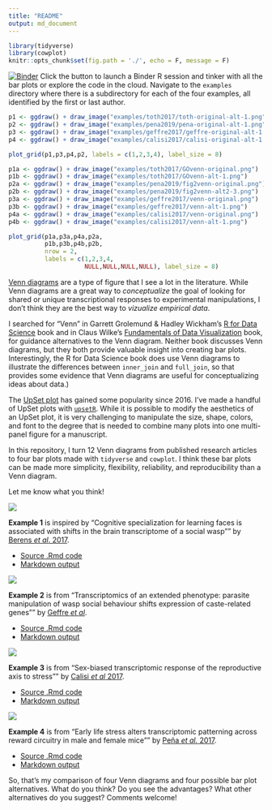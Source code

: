 ```yaml
---
title: "README"
output: md_document
---
```


```r
library(tidyverse)
library(cowplot)
knitr::opts_chunk$set(fig.path = './', echo = F, message = F)
```

[![Binder](http://mybinder.org/badge.svg)](http://beta.mybinder.org/v2/gh/raynamharris/vennbar/master?urlpath=rstudio)
Click the button to launch a Binder R session and tinker with all the bar plots or explore the code in the cloud. Navigate to the `examples` directory where there is a subdirectory for each of the four examples, all identified by the first or last author.

```r
p1 <- ggdraw() + draw_image("examples/toth2017/toth-original-alt-1.png")
p2 <- ggdraw() + draw_image("examples/pena2019/pena-original-alt-1.png")
p3 <- ggdraw() + draw_image("examples/geffre2017/geffre-original-alt-1.png")
p4 <- ggdraw() + draw_image("examples/calisi2017/calisi-original-alt-1.png")

plot_grid(p1,p3,p4,p2, labels = c(1,2,3,4), label_size = 8)
```

```r
p1a <- ggdraw() + draw_image("examples/toth2017/GOvenn-original.png")
p1b <- ggdraw() + draw_image("examples/toth2017/GOvenn-alt-1.png") 
p2a <- ggdraw() + draw_image("examples/pena2019/fig2venn-original.png")
p2b <- ggdraw() + draw_image("examples/pena2019/fig2venn-alt2-3.png") 
p3a <- ggdraw() + draw_image("examples/geffre2017/venn-original.png")
p3b <- ggdraw() + draw_image("examples/geffre2017/venn-alt-1.png")
p4a <- ggdraw() + draw_image("examples/calisi2017/venn-original.png")
p4b <- ggdraw() + draw_image("examples/calisi2017/venn-alt-1.png")

plot_grid(p1a,p3a,p4a,p2a,
          p1b,p3b,p4b,p2b,
          nrow = 2,
          labels = c(1,2,3,4,
                     NULL,NULL,NULL,NULL), label_size = 8)
```

[Venn diagrams](https://en.wikipedia.org/wiki/Venn_diagram) are a type of figure that I see a lot in the literature. While Venn diagrams are a great way to _conceptualize_ the goal of looking for shared or unique transcriptional responses to experimental manipulations, I don't think they are the best way to _vizualize empirical data_. 

I searched for “Venn” in Garrett Grolemund & Hadley Wickham’s [R for
Data Science](https://r4ds.had.co.nz/) book and in Claus Wilke’s
[Fundamentals of Data Visualization](https://serialmentor.com/dataviz/)
book, for guidance alternatives to the Venn diagram. Neither book
discusses Venn diagrams, but they both provide valuable insight into
creating bar plots. Interestingly, the R for Data Science book does use
Venn diagrams to illustrate the differences between `inner_join` and
`full_join`, so that provides some evidence that Venn diagrams are
useful for conceptualizing ideas about data.)

The [UpSet plot](https://www.ncbi.nlm.nih.gov/pmc/articles/PMC4720993/)
has gained some popularity since 2016. I’ve made a handful of UpSet
plots with [`upsetR`](https://github.com/hms-dbmi/UpSetR). While it is
possible to modify the aesthetics of an UpSet plot, it is very
challenging to manipulate the size, shape, colors, and font to the
degree that is needed to combine many plots into one multi-panel figure
for a manuscript.

In this repository, I turn 12 Venn diagrams from published research articles to four bar plots made with `tidyverse` and `cowplot`. I think these bar plots can be made more simplicity, flexibility, reliability, and reproducibility than a Venn diagram. 

Let me know what you think!


![](./examples/toth2017/toth-original-alt-1.png)


**Example 1** is inspired by "Cognitive specialization for learning faces is associated with shifts in the brain transcriptome of a social wasp"" by [Berens _et al_. 2017](http://jeb.biologists.org/content/220/12/2149). 

* [Source .Rmd code](./examples/toth2017/toth-venn.Rmd)
* [Markdown output](./examples/toth2017/toth-venn.md)

![](./examples/geffre2017/geffre-original-alt-1.png)

**Example 2** is from "Transcriptomics of an extended phenotype: parasite manipulation of wasp social behaviour shifts expression of caste-related genes"" by [Geffre _et al_](https://royalsocietypublishing.org/doi/full/10.1098/rspb.2017.0029?url_ver=Z39.88-2003&rfr_id=ori:rid:crossref.org&rfr_dat=cr_pub%3dpubmed). 

* [Source .Rmd code](./examples/geffre2017/geffre-venn.Rmd)
* [Markdown output](./examples/geffre2017/geffre-venn.md)

![](./examples/calisi2017/calisi-original-alt-1.png)

**Example 3** is from "Sex-biased transcriptomic response of the reproductive axis to stress"" by [Calisi _et al_ 2017](https://www.sciencedirect.com/science/article/pii/S0018506X17302696?via%3Dihub). 

* [Source .Rmd code](./examples/geffre2017/calisi-venn.Rmd)
* [Markdown output](./examples/calisi2017/calisi-venn.md)

![](./examples/pena2019/pena-original-alt-1.png)

**Example 4** is from "Early life stress alters transcriptomic patterning across reward circuitry in male and female mice"" by [Peña _et al._ 2017](https://www.biorxiv.org/content/10.1101/624353v1). 

* [Source .Rmd code](./examples/pena2017/pena-venn.Rmd)
* [Markdown output](./examples/pena2017/pena-venn.md)






So, that's my comparison of four Venn diagrams and four possible bar plot alternatives. What do you think? Do you see the advantages? What other alternatives do you suggest? Comments welcome!